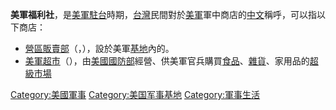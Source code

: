 '''美軍福利社'''，是[[美軍駐台|美軍駐台]]時期，[[台灣|台灣]]民間對於[[美軍|美軍]]軍中商店的[[中文|中文]]稱呼，可以指以下商店：

*[[營區販賣部|營區販賣部]]（{{lang|en|Post Exchange}}，{{lang|en|PX}}），設於美軍[[軍事基地|基地]]內的{{Link-en|購物街|Strip mall}}。
*[[美國國防部軍營超市管理處|美軍超市]]（{{lang|en|Commissary}}），由[[美國國防部|美國國防部]]經營、供美軍官兵購買[[食品|食品]]、[[雜貨|雜貨]]、家用品的[[超級市場|超級市場]]

{{disambig|Cat=組織機構消歧義}}

[[Category:美國軍事|Category:美國軍事]]
[[Category:美国军事基地|Category:美国军事基地]]
[[Category:軍事生活|Category:軍事生活]]